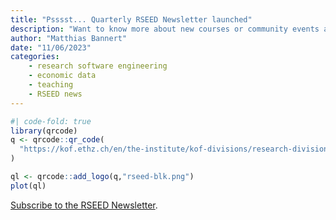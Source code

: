 ```yaml
---
title: "Psssst... Quarterly RSEED Newsletter launched"
description: "Want to know more about new courses or community events around programming with data? Do you want to know how RSEED at KOF Lab evolves over time? Are you on the lookout for the next job opportunity in the field? Mix in our take on the latest developments in the field. If you interested in any of the above, this newsletter is for you. No Spam. Just one email per quarter."
author: "Matthias Bannert"
date: "11/06/2023"
categories:
    - research software engineering
    - economic data
    - teaching
    - RSEED news
---
```



```r
#| code-fold: true
library(qrcode)
q <- qrcode::qr_code(
  "https://kof.ethz.ch/en/the-institute/kof-divisions/research-division-kof-lab/rseed/subscription.html",ecl = "M"
)

ql <- qrcode::add_logo(q,"rseed-blk.png")
plot(ql)


```


[Subscribe to the RSEED Newsletter](https://kof.ethz.ch/en/the-institute/kof-divisions/research-division-kof-lab/rseed/subscription.html).